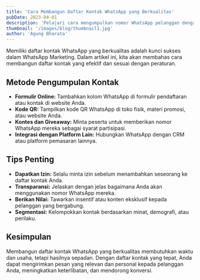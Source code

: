 ```yaml
---
title: 'Cara Membangun Daftar Kontak WhatsApp yang Berkualitas'
pubDate: 2023-04-01
description: 'Pelajari cara mengumpulkan nomor WhatsApp pelanggan dengan benar dan efektif.'
thumbnail: '/images/blog/thumbnail1.jpg'
author: 'Agung Bharata'
---
```


Memiliki daftar kontak WhatsApp yang berkualitas adalah kunci sukses dalam WhatsApp Marketing. Dalam artikel ini, kita akan membahas cara membangun daftar kontak yang efektif dan sesuai dengan peraturan.

## Metode Pengumpulan Kontak

- **Formulir Online:** Tambahkan kolom WhatsApp di formulir pendaftaran atau kontak di website Anda.
- **Kode QR:** Tampilkan kode QR WhatsApp di toko fisik, materi promosi, atau website Anda.
- **Kontes dan Giveaway:** Minta peserta untuk memberikan nomor WhatsApp mereka sebagai syarat partisipasi.
- **Integrasi dengan Platform Lain:** Hubungkan WhatsApp dengan CRM atau platform pemasaran lainnya.

## Tips Penting

- **Dapatkan Izin:** Selalu minta izin sebelum menambahkan seseorang ke daftar kontak Anda.
- **Transparansi:** Jelaskan dengan jelas bagaimana Anda akan menggunakan nomor WhatsApp mereka.
- **Berikan Nilai:** Tawarkan insentif atau konten eksklusif kepada pelanggan yang bergabung.
- **Segmentasi:** Kelompokkan kontak berdasarkan minat, demografi, atau perilaku.

## Kesimpulan

Membangun daftar kontak WhatsApp yang berkualitas membutuhkan waktu dan usaha, tetapi hasilnya sepadan. Dengan daftar kontak yang tepat, Anda dapat mengirimkan pesan yang relevan dan personal kepada pelanggan Anda, meningkatkan keterlibatan, dan mendorong konversi.
